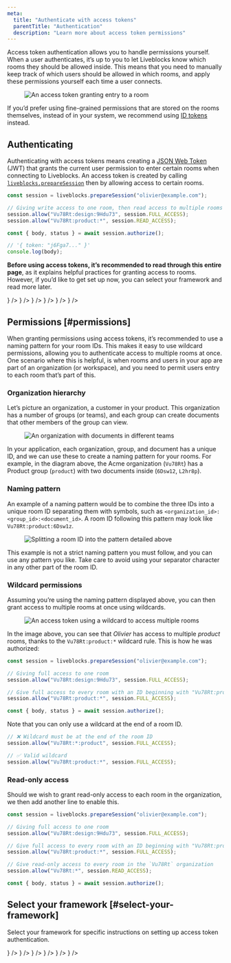 ```yaml
---
meta:
  title: "Authenticate with access tokens"
  parentTitle: "Authentication"
  description: "Learn more about access token permissions"
---
```


Access token authentication allows you to handle permissions yourself. When a
user authenticates, it’s up to you to let Liveblocks know which rooms they
should be allowed inside. This means that you need to manually keep track of
which users should be allowed in which rooms, and apply these permissions
yourself each time a user connects.

<Figure>
  <Image
    src="/assets/authentication/access-token-enter-room.png"
    alt="An access token granting entry to a room"
    width={1494}
    height={840}
    quality={100}
  />
</Figure>

<Banner title="Looking for more complex permissions?">

If you’d prefer using fine-grained permissions that are stored on the rooms
themselves, instead of in your system, we recommend using
[ID tokens](/docs/authentication/id-token) instead.

</Banner>

## Authenticating

Authenticating with access tokens means creating a
[JSON Web Token](https://en.wikipedia.org/wiki/JSON_Web_Token) (JWT) that grants
the current user permission to enter certain rooms when connecting to
Liveblocks. An access token is created by calling
[`liveblocks.prepareSession`](/docs/api-reference/liveblocks-node#access-tokens)
then by allowing access to certain rooms.

```ts
const session = liveblocks.prepareSession("olivier@example.com");

// Giving write access to one room, then read access to multiple rooms with a wildcard
session.allow("Vu78Rt:design:9Hdu73", session.FULL_ACCESS);
session.allow("Vu78Rt:product:*", session.READ_ACCESS);

const { body, status } = await session.authorize();

// '{ token: "j6Fga7..." }'
console.log(body);
```

**Before using access tokens, it’s recommended to read through this entire
page**, as it explains helpful practices for granting access to rooms. However,
if you’d like to get set up now, you can select your framework and read more
later.

<ListGrid columns={3}>
  <DocsCard
    title="Next.js"
    href="/docs/authentication/access-token/nextjs"
    visual={<DocsNextjsIcon />}
  />
  <DocsCard
    title="Remix"
    href="/docs/authentication/access-token/remix"
    visual={<DocsRemixIcon />}
  />
  <DocsCard
    title="SvelteKit"
    href="/docs/authentication/access-token/sveltekit"
    visual={<DocsSvelteIcon />}
  />
  <DocsCard
    title="Nuxt.js"
    href="/docs/authentication/access-token/nuxtjs"
    visual={<DocsNuxtjsIcon />}
  />
  <DocsCard
    title="Express"
    href="/docs/authentication/access-token/express"
    visual={<DocsExpressIcon />}
  />
  <DocsCard
    title="Firebase"
    href="/docs/authentication/access-token/firebase"
    visual={<DocsFirebaseIcon />}
  />
</ListGrid>

## Permissions [#permissions]

When granting permissions using access tokens, it’s recommended to use a naming
pattern for your room IDs. This makes it easy to use wildcard permissions,
allowing you to authenticate access to multiple rooms at once. One scenario
where this is helpful, is when rooms and users in your app are part of an
organization (or workspace), and you need to permit users entry to each room
that’s part of this.

### Organization hierarchy

Let’s picture an organization, a customer in your product. This organization has
a number of groups (or teams), and each group can create documents that other
members of the group can view.

<Figure>
  <Image
    src="/assets/authentication/room-organizations.png"
    srcDark="/assets/authentication/room-organizations-dark.png"
    alt="An organization with documents in different teams"
    width={1536}
    height={864}
    quality={100}
  />
</Figure>

In your application, each organization, group, and document has a unique ID, and
we can use these to create a naming pattern for your rooms. For example, in the
diagram above, the Acme organization (`Vu78Rt`) has a Product group (`product`)
with two documents inside (`6Dsw12`, `L2hr8p`).

### Naming pattern

An example of a naming pattern would be to combine the three IDs into a unique
room ID separating them with symbols, such as
`<organization_id>:<group_id>:<document_id>`. A room ID following this pattern
may look like `Vu78Rt:product:6Dsw1z`.

<Figure>
  <Image
    src="/assets/authentication/room-name-pattern.png"
    srcDark="/assets/authentication/room-name-pattern-dark.png"
    alt="Splitting a room ID into the pattern detailed above"
    width={1536}
    height={864}
    quality={100}
  />
</Figure>

<Banner title="Example pattern">

This example is not a strict naming pattern you must follow, and you can use any
pattern you like. Take care to avoid using your separator character in any other
part of the room ID.

</Banner>

### Wildcard permissions

Assuming you’re using the naming pattern displayed above, you can then grant
access to multiple rooms at once using wildcards.

<Figure>
  <Image
    src="/assets/authentication/access-token-room-naming.png"
    alt="An access token using a wildcard to access multiple rooms"
    width={1494}
    height={840}
    quality={100}
  />
</Figure>

In the image above, you can see that _Olivier_ has access to multiple _product_
rooms, thanks to the `Vu78Rt:product:*` wildcard rule. This is how he was
authorized:

```ts
const session = liveblocks.prepareSession("olivier@example.com");

// Giving full access to one room
session.allow("Vu78Rt:design:9Hdu73", session.FULL_ACCESS);

// Give full access to every room with an ID beginning with "Vu78Rt:product:"
session.allow("Vu78Rt:product:*", session.FULL_ACCESS);

const { body, status } = await session.authorize();
```

Note that you can only use a wildcard at the end of a room ID.

```jsx
// ❌ Wildcard must be at the end of the room ID
session.allow("Vu78Rt:*:product", session.FULL_ACCESS);

// ✅ Valid wildcard
session.allow("Vu78Rt:product:*", session.FULL_ACCESS);
```

### Read-only access

Should we wish to grant read-only access to each room in the organization, we
then add another line to enable this.

```ts highlight="9-10"
const session = liveblocks.prepareSession("olivier@example.com");

// Giving full access to one room
session.allow("Vu78Rt:design:9Hdu73", session.FULL_ACCESS);

// Give full access to every room with an ID beginning with "Vu78Rt:product:"
session.allow("Vu78Rt:product:*", session.FULL_ACCESS);

// Give read-only access to every room in the `Vu78Rt` organization
session.allow("Vu78Rt:*", session.READ_ACCESS);

const { body, status } = await session.authorize();
```

## Select your framework [#select-your-framework]

Select your framework for specific instructions on setting up access token
authentication.

<ListGrid columns={3}>
  <DocsCard
    title="Next.js"
    href="/docs/authentication/access-token/nextjs"
    visual={<DocsNextjsIcon />}
  />
  <DocsCard
    title="Remix"
    href="/docs/authentication/access-token/remix"
    visual={<DocsRemixIcon />}
  />
  <DocsCard
    title="SvelteKit"
    href="/docs/authentication/access-token/sveltekit"
    visual={<DocsSvelteIcon />}
  />
  <DocsCard
    title="Nuxt.js"
    href="/docs/authentication/access-token/nuxtjs"
    visual={<DocsNuxtjsIcon />}
  />
  <DocsCard
    title="Express"
    href="/docs/authentication/access-token/express"
    visual={<DocsExpressIcon />}
  />
  <DocsCard
    title="Firebase"
    href="/docs/authentication/access-token/firebase"
    visual={<DocsFirebaseIcon />}
  />
</ListGrid>
